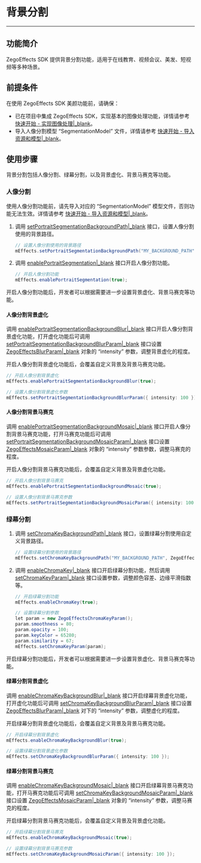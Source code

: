 # 背景分割

- - -

## 功能简介

ZegoEffects SDK 提供背景分割功能，适用于在线教育、视频会议、美发、短视频等多种场景。

## 前提条件

在使用 ZegoEffects SDK 美颜功能前，请确保：

- 已在项目中集成 ZegoEffects SDK，实现基本的图像处理功能，详情请参考 [快速开始 - 实现图像处理\|_blank](!Quick_Starts/Solution_Implementation)。
- 导入人像分割模型 “SegmentationModel” 文件，详情请参考 [快速开始 - 导入资源和模型\|_blank](!Quick_Starts/Import_Resources)。

## 使用步骤

背景分割包括人像分割、绿幕分割，以及背景虚化、背景马赛克等功能。

### 人像分割

<Warning title="Warning">

使用人像分割功能前，请先导入对应的 “SegmentationModel” 模型文件，否则功能无法生效。详情请参考 [快速开始 - 导入资源和模型\|_blank](!Quick_Starts/Import_Resources)。
</Warning>

1. 调用 [setPortraitSegmentationBackgroundPath\|_blank](@setPortraitSegmentationBackgroundPath) 接口，设置人像分割使用的背景路径。

    ```java
    // 设置人像分割使用的背景路径
    mEffects.setPortraitSegmentationBackgroundPath("MY_BACKGROUND_PATH", ZegoEffectsScaleMode.ASPECT_FILL);
    ```

2. 调用 [enablePortraitSegmentation\|_blank](@enablePortraitSegmentation) 接口开启人像分割功能。

    ```java
    // 开启人像分割功能
    mEffects.enablePortraitSegmentation(true);
    ```

<p>开启人像分割功能后，开发者可以根据需要进一步设置背景虚化、背景马赛克等功能。</p>

#### 人像分割背景虚化

调用 [enablePortraitSegmentationBackgroundBlur\|_blank](@enablePortraitSegmentationBackgroundBlur) 接口开启人像分割背景虚化功能，打开虚化功能后可调用 [setPortraitSegmentationBackgroundBlurParam\|_blank](@setPortraitSegmentationBackgroundBlurParam) 接口设置 [ZegoEffectsBlurParam\|_blank](@-ZegoEffectsBlurParam) 对象的 “intensity” 参数，调整背景虚化的程度。

<div class = 'mk-warning'>

开启人像分割背景虚化功能后，会覆盖自定义背景及背景马赛克功能。
</div>

   
```java
// 开启人像分割背景虚化
mEffects.enablePortraitSegmentationBackgroundBlur(true);

// 设置人像分割背景虚化参数
mEffects.setPortraitSegmentationBackgroundBlurParam({ intensity: 100 });
```

#### 人像分割背景马赛克

调用 [enablePortraitSegmentationBackgroundMosaic\|_blank](@enablePortraitSegmentationBackgroundMosaic) 接口开启人像分割背景马赛克功能，打开马赛克功能后可调用 [setPortraitSegmentationBackgroundMosaicParam\|_blank](@setPortraitSegmentationBackgroundMosaicParam) 接口设置 [ZegoEffectsMosaicParam\|_blank](@-ZegoEffectsMosaicParam) 对象的 “intensity” 参数参数，调整马赛克的程度。

<div class = 'mk-warning'>

开启人像分割背景马赛克功能后，会覆盖自定义背景及背景虚化功能。
</div> 

   
```java
// 开启人像分割背景马赛克
mEffects.enablePortraitSegmentationBackgroundMosaic(true);

// 设置人像分割背景马赛克参数
mEffects.setPortraitSegmentationBackgroundMosaicParam({ intensity: 100 });
```
    

### 绿幕分割


1. 调用 [setChromaKeyBackgroundPath\|_blank](@setChromaKeyBackgroundPath) 接口，设置绿幕分割使用自定义背景路径。

    ```java
    // 设置绿幕分割使用的背景路径
    mEffects.setChromaKeyBackgroundPath("MY_BACKGROUND_PATH", ZegoEffectsScaleMode.ASPECT_FILL);
    ```

2. 调用 [enableChromaKey\|_blank](@enableChromaKey) 接口开启绿幕分割功能，然后调用 [setChromaKeyParam\|_blank](@setChromaKeyParam) 接口设置参数，调整颜色容差、边缘平滑指数等。

    ```java
    // 开启绿幕分割功能
    mEffects.enableChromaKey(true);

    // 设置绿幕分割参数
    let param = new ZegoEffectsChromaKeyParam();
    param.smoothness = 80;
    param.opacity = 100;
    param.keyColor = 65280;
    param.similarity = 67;
    mEffects.setChromaKeyParam(param);
    ```


<p>开启绿幕分割功能后，开发者可以根据需要进一步设置背景虚化、背景马赛克等功能。</p>

#### 绿幕分割背景虚化

调用 [enableChromaKeyBackgroundBlur\|_blank](@enableChromaKeyBackgroundBlur) 接口开启绿幕背景虚化功能，打开虚化功能后可调用 [setChromaKeyBackgroundBlurParam\|_blank](@setChromaKeyBackgroundBlurParam) 接口设置 [ZegoEffectsBlurParam\|_blank](@-ZegoEffectsBlurParam) 对下的 “intensity” 参数，调整虚化的程度。

<div class = 'mk-warning'>

开启绿幕分割背景虚化功能后，会覆盖自定义背景及背景马赛克功能。
</div>

```java
// 开启绿幕分割背景虚化
mEffects.enableChromaKeyBackgroundBlur(true);

// 设置绿幕分割背景虚化参数
mEffects.setChromaKeyBackgroundBlurParam({ intensity: 100 });
```

#### 绿幕分割背景马赛克

调用 [enableChromaKeyBackgroundMosaic\|_blank](@enableChromaKeyBackgroundMosaic) 接口开启绿幕背景马赛克功能，打开马赛克功能后可调用 [setChromaKeyBackgroundMosaicParam\|_blank](@setChromaKeyBackgroundMosaicParam) 接口设置 [ZegoEffectsMosaicParam\|_blank](@-ZegoEffectsMosaicParam) 对象的 “intensity” 参数，调整马赛克的程度。


<div class = 'mk-warning'>

开启绿幕分割背景马赛克功能后，会覆盖自定义背景及背景虚化功能。
</div>
   
```java
// 开启绿幕分割背景马赛克
mEffects.enableChromaKeyBackgroundMosaic(true);

// 设置绿幕分割背景马赛克参数
mEffects.setChromaKeyBackgroundMosaicParam({ intensity: 100 });
```
